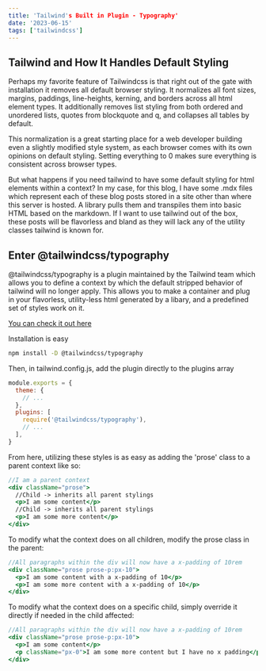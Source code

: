 ```yaml
---
title: 'Tailwind's Built in Plugin - Typography'
date: '2023-06-15'
tags: ['tailwindcss']
---
```


## Tailwind and How It Handles Default Styling

Perhaps my favorite feature of Tailwindcss is that right out of the gate with installation it removes all default browser styling. It normalizes all font sizes, margins, paddings, line-heights, kerning, and borders across all html element types. It additionally removes list styling from both ordered and unordered lists, quotes from blockquote and q, and collapses all tables by default.

This normalization is a great starting place for a web developer building even a slightly modified style system, as each browser comes with its own opinions on default styling. Setting everything to 0 makes sure everything is consistent across browser types.

But what happens if you need tailwind to have some default styling for html elements within a context? In my case, for this blog, I have some .mdx files which represent each of these blog posts stored in a site other than where this server is hosted. A library pulls them and transpiles them into basic HTML based on the markdown. If I want to use tailwind out of the box, these posts will be flavorless and bland as they will lack any of the utility classes tailwind is known for.

## Enter @tailwindcss/typography

@tailwindcss/typography is a plugin maintained by the Tailwind team which allows you to define a context by which the default stripped behavior of tailwind will no longer apply. This allows you to make a container and plug in your flavorless, utility-less html generated by a libary, and a predefined set of styles work on it.

[You can check it out here](https://tailwindcss.com/docs/typography-plugin)

Installation is easy
```bash
npm install -D @tailwindcss/typography
```

Then, in tailwind.config.js, add the plugin directly to the plugins array
```js
module.exports = {
  theme: {
    // ...
  },
  plugins: [
    require('@tailwindcss/typography'),
    // ...
  ],
}
```

From here, utilizing these styles is as easy as adding the 'prose' class to a parent context like so:
```jsx
//I am a parent context
<div className="prose">
  //Child -> inherits all parent stylings
  <p>I am some content</p>
  //Child -> inherits all parent stylings
  <p>I am some more content</p>
</div>
```

To modify what the context does on all children, modify the prose class in the parent:
```jsx
//All paragraphs within the div will now have a x-padding of 10rem
<div className="prose prose-p:px-10">
  <p>I am some content with a x-padding of 10</p>
  <p>I am some more content with a x-padding of 10</p>
</div>
```

To modify what the context does on a specific child, simply override it directly if needed in the child affected:
```jsx
//All paragraphs within the div will now have a x-padding of 10rem
<div className="prose prose-p:px-10">
  <p>I am some content</p>
  <p className="px-0">I am some more content but I have no x padding</p>
</div>
```

